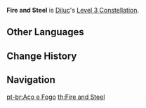 {{Constellation Infobox
|image       = Constellation Fire and Steel.png
|description = Increases the Level of [[Searing Onslaught]] by 3.<br />Maximum upgrade level is 15.
|level       = 3
|character   = Diluc
|utility1    = Talent Level Increase
|utility2    = Elemental Skill Level Increase
}}
'''Fire and Steel''' is [[Diluc]]'s [[Level 3 Constellation]].
<!--
==Gameplay Notes==
-->

==Other Languages==
{{Other Languages
|en      = Fire and Steel
|zhs     = 钢铁炽焰
|zhs_rm  = Gāngtiě chì yàn
|zht     = 鋼鐵熾焰
|zht_rm  = Gāngtiě chì yàn
|zh_tl   = Blazing Flames and Steel
|ja      = 鋼鉄の熾焔
|ja_rm   = Koutetsu no Shien{{Assumed}}
|ja_tl   = Steel Kindling Blaze
|ko      = 강철의 불꽃
|ko_rm   = Gangcheol-ui Bulggot
|ko_tl   = Flame of Steel
|es      = Fuego y acero
|es_tl   = Fire and Steel
|fr      = Feu et acier
|fr_tl   = Fire and Steel
|ru      = Стальное пламя
|ru_tl   = 
|th      = Fire and Steel
|vi      = Ngọn Lửa Thép
|vi_tl   = Flame of Steel
|de      = Stahl und Feuer
|de_tl   = Steel and Fire
|id      = Fire and Steel
|pt      = Aço e Fogo
|pt_tl   = Steel and Fire
}}

==Change History==
{{Change History|1.0}}

==Navigation==
{{Talent Navbox|Diluc}}

[[pt-br:Aço e Fogo]]
[[th:Fire and Steel]]